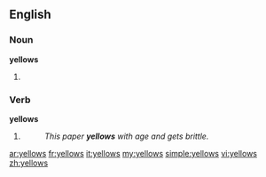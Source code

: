 ==English==

===Noun===
'''yellows'''

# {{plural of|[[yellow]]}}

===Verb===
'''yellows'''

# {{third-person singular of|[[yellow]]}}
#:''This paper '''yellows''' with age and gets brittle.''

[[ar:yellows]]
[[fr:yellows]]
[[it:yellows]]
[[my:yellows]]
[[simple:yellows]]
[[vi:yellows]]
[[zh:yellows]]
